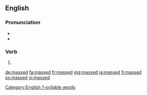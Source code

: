 ==English==

===Pronunciation===
* {{IPA|/mæst/|lang=en}}
* {{homophones|lang=en|mast}}
[[Category:English 1-syllable words]]

===Verb===
{{head|en|verb form}}

# {{en-past of|mass}}

[[de:massed]]
[[fa:massed]]
[[fr:massed]]
[[mg:massed]]
[[ja:massed]]
[[fi:massed]]
[[sv:massed]]
[[vi:massed]]